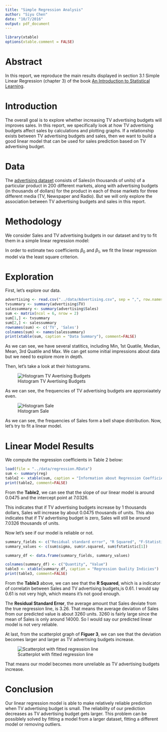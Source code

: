 ```yaml
---
title: "Simple Regression Analysis"
author: "Siyu Chen"
date: "10/7/2016"
output: pdf_document
---
```

```r
library(xtable)
options(xtable.comment = FALSE)
```

# Abstract 

In this report, we reproduce the main results displayed in section 3.1 Simple Linear Regression (chapter 3) of the book [An Introduction to Statistical Learning](http://www-bcf.usc.edu/%7Egareth/ISL/ISLR%20Sixth%20Printing.pdf).

# Introduction

The overall goal is to explore whether increasing TV advertising budgets will improves sales. In this report, we specifically look at how TV advertising budgets affect sales by calculations and plotting graphs. If a relationship exists between TV advertising budgets and sales, then we want to build a good linear model that can be used for sales prediction based on TV advertising budget.


# Data

The [advertising dataset](http://www-bcf.usc.edu/%7Egareth/ISL/Advertising.csv) consists of Sales(in thousands of units) of a particular product in 200 different markets, along with advertising budgets (in thousands of dollars) for the product in each of those markets for three different media (TV, Newspaper and Radio). But we will only explore the association between TV advertising budgets and sales in this report.

# Methodology

We consider Sales and TV advertising budgets in our dataset and try to fit them in a simple linear regression model:

\begin{center}
$Sales = \beta_0 + \beta_1TV$
\end{center}

In order to estimate two coefficients $\beta_0$ and $\beta_1$, we fit the linear regression model via the least square criterion.


# Exploration 
First, let's explore our data. 

```r
advertising <- read.csv("../data/Advertising.csv", sep = ",", row.names = 1)
tvsummary <- summary(advertising$TV)
salessummary <- summary(advertising$Sales)
sum <- matrix(ncol = 6, nrow = 2)
sum[1,] <- tvsummary
sum[2,] <- salessummary
rownames(sum) <- c('TV', 'Sales')
colnames(sum) <- names(salessummary)
print(xtable(sum, caption = "Data Summary"), comment=FALSE)
```

As we can see, we have several statitics, including Min, 1st Quatile, Median, Mean, 3rd Quatile and Max. We can get some initial impressions about data but we need to explore more in depth. 

Then, let's take a look at their histograms.

![Histogram TV Avertising Budgets](../images/histogram-tv.png)

As we can see, the frequencies of TV advertising budgets are approxiaately even. 

![Histogram Sale](../images/histogram-sales.png)

As we can see, the frequencies of Sales form a bell shape distribution. Now, let's try to fit a linear model.


# Linear Model Results
We compute the regression coefficients in Table 2 below:

```r
load(file = "../data/regression.RData")
sum <- summary(reg)
table2 <- xtable(sum, caption = "Information about Regression Coefficients")
print(table2, comment=FALSE)
```

From the **Table2**, we can see that the slope of our linear model is around 0.0475 and the intercept point at 7.0326. 

This indicates that if TV advertising budgets increase by 1 thousands dollars, Sales will increase by about 0.0475 thousands of units. This also indicates that if TV advertising budget is zero, Sales will still be around 7.0326 thousands of units.

Now let's see if our model is reliable or not.

```r
summary_fields <- c("Residual standard error", "R Squared", "F-Statistics")
summary_values <- c(sum$sigma, sum$r.squared, sum$fstatistic[1])

summary_df <- data.frame(summary_fields, summary_values)

colnames(summary_df) <- c("Quantity", "Value")
table3 <- xtable(summary_df, caption = "Regression Quality Indicies")
print(table3, comment=FALSE)
```

From the **Table3** above, we can see that the **R Squared**, which is a indicator of correlatin between Sales and TV advertising budgets,is 0.61. I would say 0.61 is not very high, which means it's not good enough. 

The **Residual Standard Error**, the average amount that Sales deviate from the true regression line, is 3.26. That means the average deviation of Sales from our predicted value is about 3260 units. 3260 is fairly large since the mean of Sales is only around 14000. So I would say our predicted linear model is not very reliable.

At last, from the scatterplot graph of **Figuer 3**, we can see that the deviation becomes larger and larger as TV advertising budgets increase. 

![Scatterplot with fitted regression line](../images/scatterplot-tv-sales.png)








That means our model becomes more unreliable as TV advertising budgets increase.

# Conclusion

Our linear regression model is able to make relatively reliable prediction when TV advertising budget is small. The reliability of our prediction decreases as TV advertising budget gets larger. This problem can be possiblely solved by fitting a model from a larger dataset, fitting a different model or removing outliers.
